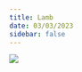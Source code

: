 ```yaml
---
title: Lamb
date: 03/03/2023
sidebar: false
---
```


![](https://m.media-amazon.com/images/M/MV5BNzYzZTI2YmQtYmZlOS00NDI0LTg5MTktODJkNzc2Yzg0ZmMxXkEyXkFqcGdeQXVyNTQwOTY1MTg@._V1_.jpg)